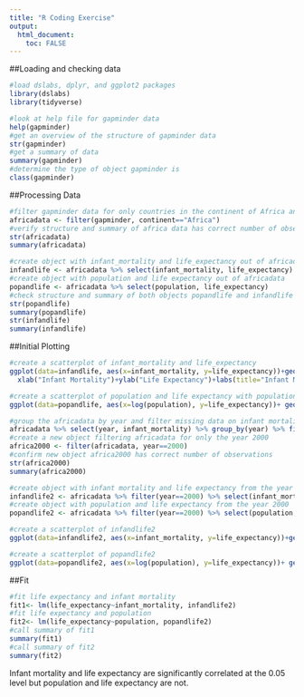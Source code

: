 ```yaml
---
title: "R Coding Exercise"
output:
  html_document:
    toc: FALSE
---
```


##Loading and checking data
```r
#load dslabs, dplyr, and ggplot2 packages
library(dslabs)
library(tidyverse)
```


```r
#look at help file for gapminder data
help(gapminder)
#get an overview of the structure of gapminder data
str(gapminder)
#get a summary of data
summary(gapminder)
#determine the type of object gapminder is
class(gapminder)
```
##Processing Data
```r
#filter gapminder data for only countries in the continent of Africa and assign to africadata
africadata <- filter(gapminder, continent=="Africa")
#verify structure and summary of africa data has correct number of observations
str(africadata)
summary(africadata)
```
```r
#create object with infant_mortality and life_expectancy out of africadata
infandlife <- africadata %>% select(infant_mortality, life_expectancy)
#create object with population and life expectancy out of africadata
popandlife <- africadata %>% select(population, life_expectancy)
#check structure and summary of both objects popandlife and infandlife
str(popandlife)
summary(popandlife)
str(infandlife)
summary(infandlife)
```
##Initial Plotting
```r
#create a scatterplot of infant_mortality and life_expectancy
ggplot(data=infandlife, aes(x=infant_mortality, y=life_expectancy))+geom_point()+
  xlab("Infant Mortality")+ylab("Life Expectancy")+labs(title="Infant Mortality vs. Life Expectancy")
```


```r
#create a scatterplot of population and life expectancy with population on the log scale
ggplot(data=popandlife, aes(x=log(population), y=life_expectancy))+ geom_point()+xlab("Population")+ylab("Life Expectancy")+labs(title="Population vs. Life Expectancy")
```
```r
#group the africadata by year and filter missing data on infant mortality by year
africadata %>% select(year, infant_mortality) %>% group_by(year) %>% filter(is.na(infant_mortality)) %>% count()
#create a new object filtering africadata for only the year 2000
africa2000 <- filter(africadata, year==2000)
#confirm new object africa2000 has correct number of observations
str(africa2000)
summary(africa2000)
```
```r
#create object with infant mortality and life expectancy from the year 2000
infandlife2 <- africadata %>% filter(year==2000) %>% select(infant_mortality, life_expectancy)
#create object with population and life expectancy from the year 2000
popandlife2 <- africadata %>% filter(year==2000) %>% select(population, life_expectancy)
```


```r
#create a scatterplot of infandlife2
ggplot(data=infandlife2, aes(x=infant_mortality, y=life_expectancy))+geom_point()+labs(title="Infant Mortality vs. Life Expectancy in 2000")+xlab("Infant Mortality")+ylab("Life Expectancy")
```
```r
#create a scatterplot of popandlife2
ggplot(data=popandlife2, aes(x=log(population), y=life_expectancy))+ geom_point()+xlab("Log Population")+ylab("Life Expectancy")+labs(title="Population vs. Life Expectancy in 2000")
```
##Fit
```r
#fit life expectancy and infant mortality
fit1<- lm(life_expectancy~infant_mortality, infandlife2)
#fit life expectancy and population
fit2<- lm(life_expectancy~population, popandlife2)
#call summary of fit1
summary(fit1)
#call summary of fit2
summary(fit2)
```
Infant mortality and life expectancy are significantly correlated at the 0.05 level but population and life expectancy are not.
